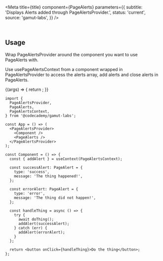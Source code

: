 

<Meta
  title={title}
  component={PageAlerts}
  parameters={{
    subtitle: 'Displays Alerts added through PageAlertsProvider.',
    status: 'current',
    source: 'gamut-labs',
  }}
/>

<br />

## Usage

Wrap PageAlertsProvider around the component you want to use PageAlerts with.

Use usePageAlertsContext from a component wrapped in PageAlertsProvider to access the alerts array, add alerts and close alerts in PageAlerts.

<Canvas>
  <Story name="PageAlerts">
    {(args) => {
      return <PageAlertsExample {...args} />;
    }}
  </Story>
</Canvas>

```tsx
import {
  PageAlertsProvider,
  PageAlerts,
  PageAlertsContext,
} from '@codecademy/gamut-labs';

const App = () => (
  <PageAlertsProvider>
    <Component />
    <PageAlerts />
  </PageAlertsProvider>
);

const Component = () => {
  const { addAlert } = useContext(PageAlertsContext);

  const successAlert: PageAlert = {
    type: 'success',
    message: 'The thing happened!',
  };

  const errorAlert: PageAlert = {
    type: 'error',
    message: 'The thing did not happen!',
  };

  const handleThing = async () => {
    try {
      await doThing();
      addAlert(successAlert);
    } catch (err) {
      addAlert(errorAlert);
    }
  };

  return <button onClick={handleThing}>Do the thing</button>;
};
```
